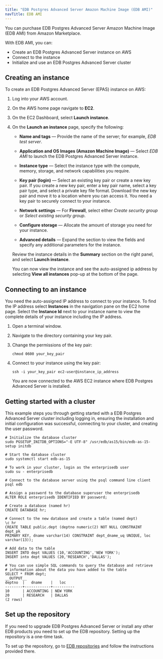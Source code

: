```yaml
---
title: "EDB Postgres Advanced Server Amazon Machine Image (EDB AMI)"
navTitle: EDB AMI
---
```


You can purchase EDB Postgres Advanced Server Amazon Machine Image (EDB AMI) from Amazon Marketplace. 

With EDB AMI, you can:
- Create an EDB Postgres Advanced Server instance on AWS
- Connect to the instance
- Initialize and use an EDB Postgres Advanced Server cluster

## Creating an instance

To create an EDB Postgres Advanced Server (EPAS) instance on AWS: 

1. Log into your AWS account.

1. On the AWS home page navigate to **EC2**.

1. On the EC2 Dashboard, select **Launch instance**.

1. On the **Launch an instance** page, specify the following:

   - **Name and tags** &mdash; Provide the name of the server; for example, *EDB test server*.

   - **Application and OS Images (Amazon Machine Image)** &mdash; Select *EDB AMI* to launch the EDB Postgres Advanced Server instance.

   - **Instance type** &mdash; Select the instance type with the compute, memory, storage, and network capabilities you require.

   - **Key pair (login)** &mdash; Select an existing key pair or create a new key pair. If you create a new key pair, enter a key pair name, select a key pair type, and select a private key file format. Download the new key pair and move it to a location where you can access it. You need a key pair to securely connect to your instance.

   - **Network settings** &mdash; For **Firewall**, select either *Create security group* or *Select existing security group*.

   - **Configure storage** &mdash; Allocate the amount of storage you need for your instance.

   - **Advanced details** &mdash; Expand the section to view the fields and specify any additional parameters for the instance.

   Review the instance details in the **Summary** section on the right panel, and select **Launch instance**.

   You can now view the instance and see the auto-assigned ip address by selecting **View all instances** pop-up at the bottom of the page.

## Connecting to an instance

You need the auto-assigned IP address to connect to your instance. To find the IP address select **Instances** in the navigation pane on the EC2 home page. Select the **Instance Id** next to your instance name to view the complete details of your instance including the IP address.

1. Open a terminal window.

1. Navigate to the directory containing your key pair.

1. Change the permissions of the key pair:

   ```shell
   chmod 0600 your_key_pair
   ```

1. Connect to your instance using the key pair:

   ```shell
   ssh -i your_key_pair ec2-user@instance_ip_address
   ```

   You are now connected to the AWS EC2 instance where EDB Postgres Advanced Server is installed. 

## Getting started with a cluster

This example steps you through getting started with a EDB Postgres Advanced Server cluster including logging in, ensuring the installation and initial configuration was successful, connecting to your cluster, and creating the user password.

```shell
# Initialize the database cluster
sudo PGSETUP_INITDB_OPTIONS="-E UTF-8" /usr/edb/as15/bin/edb-as-15-setup initdb

# Start the database cluster
sudo systemctl start edb-as-15

# To work in your cluster, login as the enterprisedb user
sudo su - enterprisedb

# Connect to the database server using the psql command line client
psql edb

# Assign a password to the database superuser the enterprisedb
ALTER ROLE enterprisedb IDENTIFIED BY password;

# Create a database (named hr)
CREATE DATABASE hr;

# Connect to the new database and create a table (named dept)
\c hr
CREATE TABLE public.dept (deptno numeric(2) NOT NULL CONSTRAINT dept_pk
PRIMARY KEY, dname varchar(14) CONSTRAINT dept_dname_uq UNIQUE, loc
varchar(13));

# Add data to the table
INSERT INTO dept VALUES (10,'ACCOUNTING','NEW YORK');
INSERT into dept VALUES (20,'RESEARCH','DALLAS');

# You can use simple SQL commands to query the database and retrieve
# information about the data you have added to the table
SELECT * FROM dept;
__OUTPUT__
deptno  |   dname    |   loc
--------+------------+----------
10      | ACCOUNTING | NEW YORK
20      | RESEARCH   | DALLAS
(2 rows)
```

## Set up the repository

If you need to upgrade EDB Postgres Advanced Server or install any other EDB products you need to set up the EDB repository. Setting up the repository is a one-time task. 

To set up the repository, go to [EDB repositories](https://www.enterprisedb.com/repos-downloads) and follow the instructions provided there.



